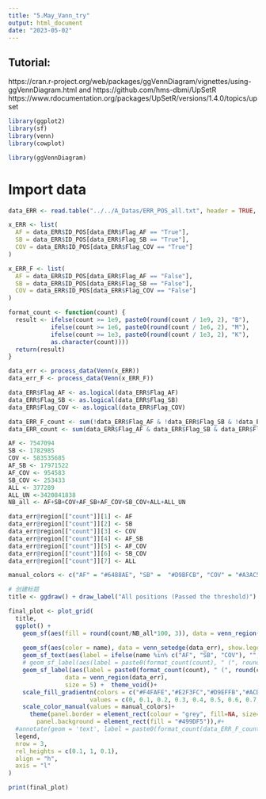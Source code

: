 ```yaml
---
title: "5.May_Vann_try"
output: html_document
date: "2023-05-02"
---
```

## Tutorial:
https://cran.r-project.org/web/packages/ggVennDiagram/vignettes/using-ggVennDiagram.html
and
https://github.com/hms-dbmi/UpSetR
https://www.rdocumentation.org/packages/UpSetR/versions/1.4.0/topics/upset

```r
library(ggplot2)
library(sf)
library(venn)
library(cowplot)

library(ggVennDiagram)
```

# Import data
```r
data_ERR <- read.table("../../A_Datas/ERR_POS_all.txt", header = TRUE, sep = "\t")

x_ERR <- list(
  AF = data_ERR$ID_POS[data_ERR$Flag_AF == "True"],
  SB = data_ERR$ID_POS[data_ERR$Flag_SB == "True"],
  COV = data_ERR$ID_POS[data_ERR$Flag_COV == "True"]
)

x_ERR_F <- list(
  AF = data_ERR$ID_POS[data_ERR$Flag_AF == "False"],
  SB = data_ERR$ID_POS[data_ERR$Flag_SB == "False"],
  COV = data_ERR$ID_POS[data_ERR$Flag_COV == "False"]
)
```

```r
format_count <- function(count) {
  result <- ifelse(count >= 1e9, paste0(round(count / 1e9, 2), "B"),
            ifelse(count >= 1e6, paste0(round(count / 1e6, 2), "M"),
            ifelse(count >= 1e3, paste0(round(count / 1e3, 2), "K"),
            as.character(count))))
  return(result)
}

data_err <- process_data(Venn(x_ERR))
data_err_F <- process_data(Venn(x_ERR_F))

data_ERR$Flag_AF <- as.logical(data_ERR$Flag_AF)
data_ERR$Flag_SB <- as.logical(data_ERR$Flag_SB)
data_ERR$Flag_COV <- as.logical(data_ERR$Flag_COV)

data_ERR_F_count <- sum(!data_ERR$Flag_AF & !data_ERR$Flag_SB & !data_ERR$Flag_COV)
data_ERR_count <- sum(data_ERR$Flag_AF & data_ERR$Flag_SB & data_ERR$Flag_COV)
```

```r
AF <- 7547094
SB <- 1782985
COV <- 583535685
AF_SB <- 17971522
AF_COV <- 954583
SB_COV <- 253433
ALL <- 377289
ALL_UN <-3420841838
NB_all <- AF+SB+COV+AF_SB+AF_COV+SB_COV+ALL+ALL_UN

data_err@region[["count"]][1] <- AF
data_err@region[["count"]][2] <- SB
data_err@region[["count"]][3] <- COV
data_err@region[["count"]][4] <- AF_SB
data_err@region[["count"]][5] <- AF_COV
data_err@region[["count"]][6] <- SB_COV
data_err@region[["count"]][7] <- ALL
```

```r
manual_colors <- c("AF" = "#6488AE", "SB" =  "#D9BFCB", "COV" = "#A3AC5D")

# 创建标题
title <- ggdraw() + draw_label("All positions (Passed the threshold)")

final_plot <- plot_grid(
  title,
  ggplot() +
    geom_sf(aes(fill = round(count/NB_all*100, 3)), data = venn_region(data_err)) +
    
    geom_sf(aes(color = name), data = venn_setedge(data_err), show.legend = FALSE, lwd = 1.5) +
    geom_sf_text(aes(label = ifelse(name %in% c("AF", "SB", "COV"), "", name)), data = venn_setlabel(data_err)) +
    # geom_sf_label(aes(label = paste0(format_count(count), " (", round(count/(total_sum+data_ERR_count_F)*100, 3), "%)")),
    geom_sf_label(aes(label = paste0(format_count(count), " (", round(count/NB_all*100, 3), "%)")),
                data = venn_region(data_err),
                size = 5) +  theme_void()+ 
    scale_fill_gradientn(colors = c("#F4FAFE","#E2F3FC","#D9EFFB","#ACDEF6","#9AD8F4","#91D4F3","#82C7F8","#6FBEF7","#5CB6F6","#499DF5"), 
                       values = c(0, 0.1, 0.2, 0.3, 0.4, 0.5, 0.6, 0.7, 0.8, 0.9), limits = c(0, 100), guide = "none")+
    scale_color_manual(values = manual_colors)+
      theme(panel.border = element_rect(colour = "grey", fill=NA, size=1), 
        panel.background = element_rect(fill = "#499DF5")),#+
  #annotate(geom = 'text', label = paste0(format_count(data_ERR_F_count), " (", round(data_ERR_F_count/nrow(data_ERR)*100, 3), "%)"), x = -Inf, y = Inf, hjust = -0.8, vjust = 1, size = 5),
  legend, 
  nrow = 3, 
  rel_heights = c(0.1, 1, 0.1), 
  align = "h", 
  axis = "l"
)

print(final_plot)
```


